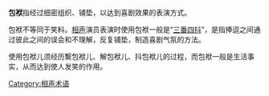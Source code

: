 {{unreferenced|time=2010-04-08T14:09:36+00:00}}
'''包袱'''指经过细密组织、铺垫，以达到喜剧效果的表演方式。

包袱不等同于笑料。[[相声|相声]]演员表演时使用包袱一般是“[[三番四抖|三番四抖]]”，是指捧逗之间通过彼此之间的误会和不理解，反复铺垫，制造喜剧气氛的方法。

使用包袱儿须经历繫包袱儿、解包袱儿、抖包袱儿的过程，而包袱一般是生活事实，从而达到使人发笑的作用。

{{曲艺小作品}}
[[Category:相声术语|Category:相声术语]]